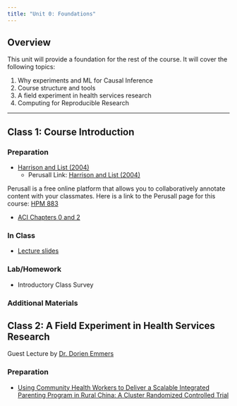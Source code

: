 ```yaml
---
title: "Unit 0: Foundations"
---
```


## Overview

This unit will provide a foundation for the rest of the course. It will cover the following topics:

1.  Why experiments and ML for Causal Inference
2.  Course structure and tools
3.  A field experiment in health services research
4.  Computing for Reproducible Research

------------------------------------------------------------------------

## Class 1: Course Introduction

### Preparation

-   [Harrison and List (2004)](https://drive.google.com/file/d/1tEGiMTNIGaC4L1b3fhRjV0at5QUew5To/view?usp=drive_link)
    - Perusall Link: [Harrison and List (2004)](https://app.perusall.com/courses/hpm-883/harrison-and-list-2004-field-experiments?assignmentId=YNZGZyGAPDg9kiTDh&part=1)

::: {.callout-note}
Perusall is a free online platform that allows you to collaboratively annotate content with your classmates. 
Here is a link to the Perusall page for this course: [HPM 883](https://app.perusall.com/join/sylvia-zxtwh)
:::

-   [ACI Chapters 0 and 2](https://causalml-book.org/)

### In Class

-   [Lecture slides](lec-0.qmd)

### Lab/Homework

-   Introductory Class Survey

### Additional Materials

## Class 2: A Field Experiment in Health Services Research

Guest Lecture by [Dr. Dorien Emmers](https://sccei.fsi.stanford.edu/reap/people/dorien-emmers)

### Preparation

-  [Using Community Health Workers to Deliver a Scalable Integrated Parenting Program  in Rural China: A Cluster Randomized Controlled Trial](https://app.perusall.com/courses/hpm-883/using-community-health-workers-to-deliver-a-scalable-integrated-parenting-program-in-rural-china-a-cluster-randomized-controlled-trial?assignmentId=jSe6qk9odjR8ngSFW&part=1)